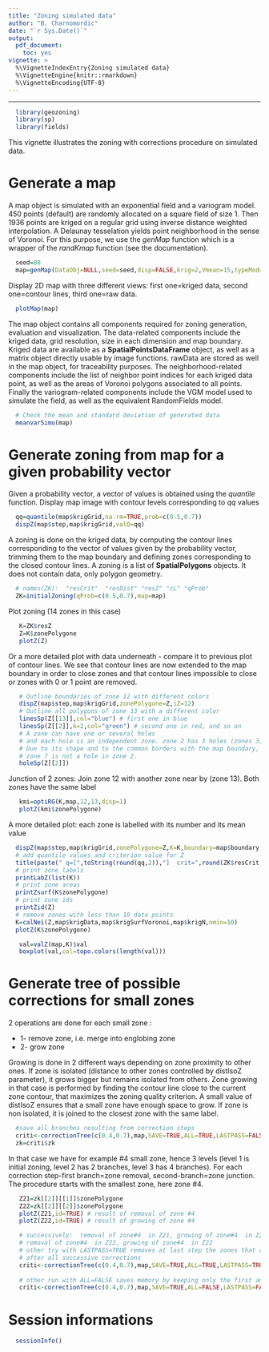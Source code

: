 ```yaml
---
title: "Zoning simulated data"
author: "B. Charnomordic"
date: "`r Sys.Date()`"
output:
  pdf_document:
    toc: yes
vignette: >
  %\VignetteIndexEntry{Zoning simulated data}
  %\VignetteEngine{knitr::rmarkdown}
  %\VignetteEncoding{UTF-8}
---
```


<!---
Program  : zoningSimu.Rmd
Objective: 
Author   : B. Charnomordic & updated by I.Sanchez (INRA MISTEA)
Creation : 21/09/2017
Update   : 30/01/2018
-->

-----

```r
  library(geozoning)
  library(sp)
  library(fields)
```

This vignette illustrates the zoning with corrections procedure on simulated data.

# Generate a map 
A map object is simulated with an exponential field and a variogram model. 450 points (default) are randomly allocated on a square field of size 1. Then 1936 points are kriged on a regular grid using inverse distance weighted interpolation. A Delaunay tesselation yields point neighborhood in the sense of Voronoi. For this purpose, we use the *genMap* function which is a wrapper of the *randKmap* function (see the documentation).

```r
  seed=80
  map=genMap(DataObj=NULL,seed=seed,disp=FALSE,krig=2,Vmean=15,typeMod="Exp")
```  

Display 2D map with three different views: first one=kriged data, second one=contour lines, third one=raw data.

```r
  plotMap(map)
```  

The map object contains all components required for zoning generation, evaluation and visualization. The data-related components include the kriged data, grid resolution, size in each dimension and map boundary. Kriged data are available as a **SpatialPointsDataFrame** object, as well as a matrix object directly usable by image functions. rawData are stored as well in the map object, for traceability purposes. The neighborhood-related components include the list of neighbor point indices for each kriged data point, as well as the areas of Voronoi polygons associated to all points. Finally the variogram-related components include the VGM model used to simulate the field, as well as the equivalent RandomFields model.

```r
  # Check the mean and standard deviation of generated data
  meanvarSimu(map)
```

# Generate zoning from map for a given probability vector 

Given a probability vector, a vector of values is obtained using the *quantile* function. Display map image with contour levels corresponding to *qq* values

```r
  qq=quantile(map$krigGrid,na.rm=TRUE,prob=c(0.5,0.7))
  dispZ(map$step,map$krigGrid,valQ=qq)
```

A zoning is done on the kriged data, by computing the contour lines corresponding to the vector of values given by the probability vector, trimming them to the map boundary and defining zones corresponding to the closed contour lines. A zoning is a list of **SpatialPolygons** objects. It does not contain data, only polygon geometry.

```r
  # names(ZK):  "resCrit"  "resDist" "resZ" "cL" "qProb"
  ZK=initialZoning(qProb=c(0.5,0.7),map=map) 
```   

Plot zoning (14 zones in this case)
```r
   K=ZK$resZ
   Z=K$zonePolygone
   plotZ(Z)
``` 

Or a more detailed plot with data underneath - compare it to previous plot of contour lines. We see that contour lines are now extended to the map boundary in order to close zones and that contour lines impossible to close or zones with 0 or 1 point are removed.

```r
   # Outline boundaries of zone 12 with different colors
   dispZ(map$step,map$krigGrid,zonePolygone=Z,iZ=12)
   # Outline all polygons of zone 13 with a different color
   linesSp(Z[[13]],col="blue") # first one in blue
   linesSp(Z[[2]],k=2,col="green") # second one in red, and so on
   # A zone can have one or several holes
   # and each hole is an independent zone. zone 2 has 3 holes (zones 3,8,4). 
   # Due to its shape and to the common borders with the map boundary, 
   # zone 7 is not a hole in zone 2.
   holeSp(Z[[2]])
```

Junction of 2 zones: Join zone 12 with another zone near by (zone 13). Both zones have the same label
```r
   kmi=optiRG(K,map,12,13,disp=1)
   plotZ(kmi$zonePolygone)
```

A more detailed plot: each zone is labelled with its number and its mean value

```r
  dispZ(map$step,map$krigGrid,zonePolygone=Z,K=K,boundary=map$boundary,nbLvl=0,id=FALSE,mu=2,cex=0.7) 
  # add quantile values and criterion value for Z
  title(paste(" q=[",toString(round(qq,2)),"]  crit=",round(ZK$resCrit,2),sep="")) 
  # print zone labels
  printLabZ(list(K))
  # print zone areas
  printZsurf(K$zonePolygone)
  # print zone ids
  printZid(Z)
  # remove zones with less than 10 data points
  K=calNei(Z,map$krigData,map$krigSurfVoronoi,map$krigN,nmin=10)
  plotZ(K$zonePolygone)
```


```r
   val=valZ(map,K)$val
   boxplot(val,col=topo.colors(length(val)))
```

# Generate tree of possible corrections for small zones
2 operations are done for each small zone : 

* 1- remove zone, i.e. merge into englobing zone
* 2- grow zone

Growing is done in 2 different ways depending on zone proximity to other ones. If zone is isolated (distance to other zones controlled by distIsoZ parameter), it grows bigger but remains isolated from others. Zone growing in that case is performed by finding the contour line close to the current zone contour, that maximizes the zoning quality criterion. A small value of distIsoZ ensures that a small zone have enough space to grow.
If zone is non isolated, it is joined to the closest zone with the same label.

```r
  #save all branches resulting from correction steps
  criti<-correctionTree(c(0.4,0.7),map,SAVE=TRUE,ALL=TRUE,LASTPASS=FALSE,distIsoZ=0.01)
  zk=criti$zk
```

In that case we have for example #4 small zone, hence 3 levels (level 1 is initial zoning, level 2 has 2 branches, level 3 has 4 branches).
For each correction step-first branch=zone removal, second-branch=zone junction. The procedure starts with the smallest zone, here zone #4.

```r
   Z21=zk[[2]][[1]]$zonePolygone
   Z22=zk[[2]][[2]]$zonePolygone
   plotZ(Z21,id=TRUE) # result of removal of zone #4
   plotZ(Z22,id=TRUE) # result of growing of zone #4
```

```r
   # successively:  removal of zone#4  in Z21, growing of zone#4  in Z21
   # removal of zone#4  in Z22, growing of zone#4  in Z22
   # other try with LASTPASS=TRUE removes at last step the zones that are still too small 
   # after all successive corrections
   criti<-correctionTree(c(0.4,0.7),map,SAVE=TRUE,ALL=TRUE,LASTPASS=TRUE,distIsoZ=0.001)
   
   # other run with ALL=FALSE saves memory by keeping only the first and the last levels
   criti<-correctionTree(c(0.4,0.7),map,SAVE=TRUE,ALL=FALSE,LASTPASS=FALSE,distIsoZ=0.001)
```

# Session informations
```r
  sessionInfo()
```


